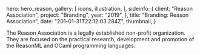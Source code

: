 



  hero: hero_reason,
  gallery: [
    icons,
    illustration,
  ],
  sideinfo: {
    client: "Reason Association",
    project: "Branding",
    year: "2019",
  },
  title: "Branding: Reason Association",
  date: "201-01-31T22:12:03.284Z",
  thumbnail,
}

The Reason Association is a legally established non-profit organization. 
They are focused on the practical research, development and promotion of the 
ReasonML and OCaml programming languages.
